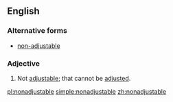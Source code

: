 ==English==

===Alternative forms===
* [[non-adjustable]]

===Adjective===
{{en-adj|-}}
# Not [[adjustable]]; that cannot be [[adjusted]].

[[pl:nonadjustable]]
[[simple:nonadjustable]]
[[zh:nonadjustable]]
